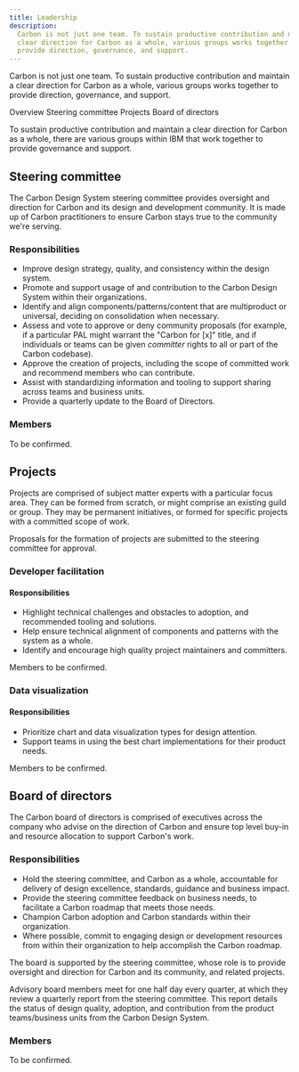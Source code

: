 ```yaml
---
title: Leadership
description:
  Carbon is not just one team. To sustain productive contribution and maintain a
  clear direction for Carbon as a whole, various groups works together to
  provide direction, governance, and support.
---
```


<PageDescription>

Carbon is not just one team. To sustain productive contribution and maintain a
clear direction for Carbon as a whole, various groups works together to provide
direction, governance, and support.

</PageDescription>

<AnchorLinks>
  <AnchorLink>Overview</AnchorLink>
  <AnchorLink>Steering committee</AnchorLink>
  <AnchorLink>Projects</AnchorLink>
  <AnchorLink>Board of directors</AnchorLink>

</AnchorLinks>

To sustain productive contribution and maintain a clear direction for Carbon as
a whole, there are various groups within IBM that work together to provide
governance and support.

## Steering committee

The Carbon Design System steering committee provides oversight and direction for
Carbon and its design and development community. It is made up of Carbon
practitioners to ensure Carbon stays true to the community we're serving.

### Responsibilities

- Improve design strategy, quality, and consistency within the design system.
- Promote and support usage of and contribution to the Carbon Design System
  within their organizations.
- Identify and align components/patterns/content that are multiproduct or
  universal, deciding on consolidation when necessary.
- Assess and vote to approve or deny community proposals (for example, if a
  particular PAL might warrant the "Carbon for [x]" title, and if individuals or
  teams can be given _committer_ rights to all or part of the Carbon codebase).
- Approve the creation of projects, including the scope of committed work and
  recommend members who can contribute.
- Assist with standardizing information and tooling to support sharing across
  teams and business units.
- Provide a quarterly update to the Board of Directors.

### Members

To be confirmed.

## Projects

Projects are comprised of subject matter experts with a particular focus area.
They can be formed from scratch, or might comprise an existing guild or group.
They may be permanent initiatives, or formed for specific projects with a
committed scope of work.

Proposals for the formation of projects are submitted to the steering committee
for approval.

### Developer facilitation

#### Responsibilities

- Highlight technical challenges and obstacles to adoption, and recommended
  tooling and solutions.
- Help ensure technical alignment of components and patterns with the system as
  a whole.
- Identify and encourage high quality project maintainers and committers.

Members to be confirmed.

### Data visualization

#### Responsibilities

- Prioritize chart and data visualization types for design attention.
- Support teams in using the best chart implementations for their product needs.

Members to be confirmed.

## Board of directors

The Carbon board of directors is comprised of executives across the company who
advise on the direction of Carbon and ensure top level buy-in and resource
allocation to support Carbon's work.

### Responsibilities

- Hold the steering committee, and Carbon as a whole, accountable for delivery
  of design excellence, standards, guidance and business impact.
- Provide the steering committee feedback on business needs, to facilitate a
  Carbon roadmap that meets those needs.
- Champion Carbon adoption and Carbon standards within their organization.
- Where possible, commit to engaging design or development resources from within
  their organization to help accomplish the Carbon roadmap.

The board is supported by the steering committee, whose role is to provide
oversight and direction for Carbon and its community, and related projects.

Advisory board members meet for one half day every quarter, at which they review
a quarterly report from the steering committee. This report details the status
of design quality, adoption, and contribution from the product teams/business
units from the Carbon Design System.

### Members

To be confirmed.
